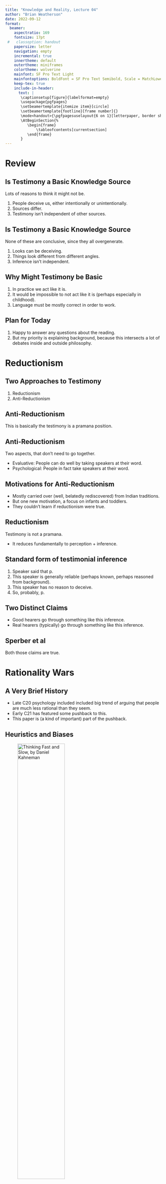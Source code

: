 ```yaml
---
title: "Knowledge and Reality, Lecture 04"
author: "Brian Weatherson"
date: 2022-09-12
format: 
  beamer: 
    aspectratio: 169
    fontsize: 17pt
 #   classoption: handout
    papersize: letter
    navigation: empty
    incremental: true
    innertheme: default
    outertheme: miniframes
    colortheme: wolverine
    mainfont: SF Pro Text Light
    mainfontoptions: BoldFont = SF Pro Text Semibold, Scale = MatchLowercase
    keep-tex: true
    include-in-header:
      text: |
       \captionsetup[figure]{labelformat=empty}
       \usepackage{pgfpages}
       \setbeamertemplate{itemize item}[circle]
       \setbeamertemplate{footline}[frame number]{}
       \mode<handout>{\pgfpagesuselayout{6 on 1}[letterpaper, border shrink=8mm]}
       \AtBeginSection{%
          \begin{frame}
              \tableofcontents[currentsection]
          \end{frame}
       }
---
```


# Review

## Is Testimony a Basic Knowledge Source

Lots of reasons to think it might not be.

1. People deceive us, either intentionally or unintentionally.
2. Sources differ.
3. Testimony isn't independent of other sources.

## Is Testimony a Basic Knowledge Source

None of these are conclusive, since they all overgenerate.

1. Looks can be deceiving.
2. Things look different from different angles.
3. Inference isn't independent.

## Why Might Testimony be Basic

1. In practice we act like it is.
2. It would be impossible to not act like it is (perhaps especially in childhood).
3. Language must be mostly correct in order to work.

## Plan for Today

1. Happy to answer any questions about the reading.
2. But my priority is explaining background, because this intersects a lot of debates inside and outside philosophy.

# Reductionism

## Two Approaches to Testimony

1. Reductionism
2. Anti-Reductionism

## Anti-Reductionism

This is basically the testimony is a pramana position.

## Anti-Reductionism

Two aspects, that don't need to go together.

- Evaluative: People can do well by taking speakers at their word.
- Psychological: People in fact take speakers at their word.

## Motivations for Anti-Reductionism

- Mostly carried over (well, belatedly rediscovered) from Indian traditions.
- But one new motivation, a focus on infants and toddlers.
- They couldn't learn if reductionism were true.

## Reductionism

Testimony is not a pramana.

- It reduces fundamentally to perception + inference.

## Standard form of testimonial inference

1. Speaker said that p.
2. This speaker is generally reliable (perhaps known, perhaps reasoned from background).
3. This speaker has no reason to deceive.
4. So, probably, p.

## Two Distinct Claims

- Good hearers go through something like this inference.
- Real hearers (typically) go through something like this inference.

## Sperber et al

Both those claims are true.

# Rationality Wars

## A Very Brief History

- Late C20 psychology included included big trend of arguing that people are much less rational than they seem.
- Early C21 has featured some pushback to this.
- This paper is (a kind of important) part of the pushback.

## Heuristics and Biases

![Thinking Fast and Slow, by Daniel Kahneman](../images/kahneman.png){height=60%}

## Heuristics and Biases

- Work Kahneman did with Amos Tversky.
- What looks like intelligent behavior is mostly a set of heuristics, i.e., short-cuts.

## System 1 and System 2

- Kahneman's own view is that there is a core of something like traditional rationality.
- This is system 2, the slow of "Thinking Fast and Slow".
- But most of what we do, and everything we do fast, is basically automatic.

## More Radical Views

- Drop, or minimise, the existence of system 2.
- It's all just automatic heuristics that have evolved to be useful.

## Dan Gilbert

![Daniel Gilbert](../images/gilbert.png){height=60%}

## A Famous Experiment

Show people a bunch of sentences for short amount of time each.

- Tell them the ones in black will be true, and the ones in red false.
- Make the content of each (black and red) plausible, but not something they know about.

## Later that day...

Show them the sentences again, and ask whether they are true or false.

- They tend to say yes to both the ones in black and the ones in red.

## What is Going On?

Why do **you** think that we might see these results.

## What is Going On?

Gilbert's hypothesis (which he attributes to Spinoza):

- Understanding language involves first taking something to be true, then (perhaps) questioning whether it is.
- This is a really strong form of (psychological) anti-reductionism.

## Pushback

- We'll get to this in more detail, but the very short version is that the 'automatic' behavior might be sensible allocation of scarce cognitive resources. More on this to follow.

# Cultural Evolution

## Two Theories of Cultural Evolution

1. Copying
2. Rational adoption

## Two Theories of Cultural Evolution

- These aren't exhaustive, plenty of other stories too.
- The Australian philosopher of biology Kim Sterelny calls the schools that center these ideas the "California school" and the "Paris School".
- This paper is an important text in the Paris school approach.

## Paris School

- The key moves in cultural evolution are rational.
- But they aren't always conscious.

## Why Replication

- We see someone doing X and succeeding in a certain way.
- We want to succeed in that same way.
- We infer, fallibly, sub-consciously, that the are succeeding because of X.
- So we do X as well.

## Distinctive Features of Paris

- We won't always make that inference.
- We will tinker if we have reason to believe that we can improve.
- We will reject if we have reason to believe that X won't work for us.

## To be Sure

- The believers in replication know that people are not robots, and think for themselves.
- The believers in rational adoption know that we make mistakes.
- But there is a difference in emphasis, that is interesting.

## Application to Misinformation

- The replication approach makes misinformation seem like a big political problem.
- And the evidence that people are bad at correcting misinformation might push you towards the replication approach.

## Two Parisian Responses

1. People don't actually believe that much misinformation, but pretend to do so as a social/political signal. E.g., almost no one really believed 'Pizzagate'.
2. Misinformation is a demand side problem; people (rationally!) want rationalisations for things they want to be true.

## Citations

The following bits of text link to the relevant papers.

- [Sterelny on the two schools](https://www.sciencedirect.com/science/article/pii/S1369848616301078#fn14)
- [Mercier and colleagues on misinformation](https://www.cambridge.org/core/journals/american-political-science-review/article/analytical-democratic-theory-a-microfoundational-approach/739A9A928A99A47994E4585059B03398)
- [Williams on the marketplace of rationalisations](https://www.cambridge.org/core/journals/economics-and-philosophy/article/marketplace-of-rationalizations/41FB096344BD344908C7C992D0C0C0DC)

# Back to Testimony, and Fraud

## Credit Card Fraud

Credit card fraud is a multi-billion dollar problem, and the costs are largely borne by card issuers.

- If you were a credit card issuer, what would you do about this?

## Short Term Effects

- Each genuine transaction makes you some money.
- Each fraudulent transaction costs you much more money.

## Long Term Effects

- If fraud detection is too onerous, people will stop using your card.
- If there is a kind of fraud you never catch, people will keep carrying out that fraud.

## Four Kinds of Checks

- User based 
- Purchase based
- Interaction of the two
- Random

## Optimal Amount of Fraud

Should you be aiming for zero fraud?

- No!

## Basic Idea of Fraud Detection System

- Really rough and ready check on each transaction.
- More careful check on things that get red flagged.
- But for trusted customers, even a few red flags can be ignored.

## Vigilance

Humans should be, and to some extent are, just like that.

- Everything we hear gets a really rough check over.
- Red flagged assertions get checked more closely.

## Vigilance

My favorite example: walking down a busy street or corridor.

- We somehow track everyone, while attending to almost no one.
- Really big question: How on earth do we do this, and can we invent a machine that does something similar?

## Vigilant Hearers

Sperber et al think that we are also vigilant in hearing.

- Everything gets a rough check, almost always subconsciously.
- Some things get more thorough check.

## Red Flags

- New informants
- Surprising that info is either true or known
- Reason to deceive
- High stakes

## Big Question

Is this plausible as a model of how human hearers operate?

## For Next Time

- The debate between "internalism" and "externalism" in epistemology.




